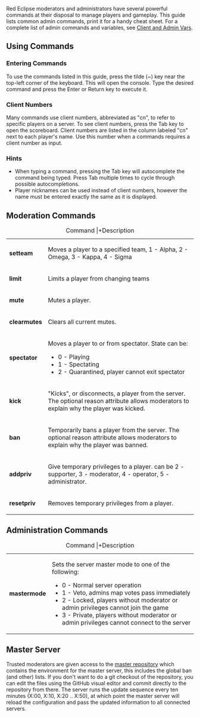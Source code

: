 Red Eclipse moderators and administrators have several powerful commands at their disposal to manage players and gameplay. This guide lists common admin commands, print it for a handy cheat sheet. For a complete list of admin commands and variables, see [[Client and Admin Vars]].

==Using Commands==
===Entering Commands===
To use the commands listed in this guide, press the tilde (~) key near the top-left corner of the keyboard. This will open the console. Type the desired command and press the Enter or Return key to execute it.

===Client Numbers===
Many commands use client numbers, abbreviated as "cn", to refer to specific players on a server. To see client numbers, press the Tab key to open the scoreboard. Client numbers are listed in the column labeled "cn" next to each player's name. Use this number when a commands requires a client number as input.

===Hints===
* When typing a command, pressing the Tab key will autocomplete the command being typed. Press Tab multiple times to cycle through possible autocompletions.
* Player nicknames can be used instead of client numbers, however the name must be entered exactly the same as it is displayed.

==Moderation Commands==
{| class="wikitable"
|+Command
|+Description
|-
|'''setteam''' <cn> <team>
|Moves a player to a specified team, 1 - Alpha, 2 - Omega, 3 - Kappa, 4 - Sigma
|-
|'''limit''' <cn>
|Limits a player from changing teams
|-
|'''mute''' <cn>
|Mutes a player.
|-
|'''clearmutes'''
|Clears all current mutes.
|-
|'''spectator''' <cn> <state>
|Moves a player to or from spectator. State can be:
* 0 - Playing
* 1 - Spectating
* 2 - Quarantined, player cannot exit spectator
|-
|'''kick''' <cn> <reason>
|"Kicks", or disconnects, a player from the server. The optional reason attribute allows moderators to explain why the player was kicked.
|-
|'''ban''' <cn> <reason>
|Temporarily bans a player from the server. The optional reason attribute allows moderators to explain why the player was banned.
|-
|'''addpriv''' <cn> <priv>
|Give temporary privileges to a player. <priv> can be 2 - supporter, 3 - moderator, 4 - operator, 5 - administrator.
|-
|'''resetpriv''' <cn>
|Removes temporary privileges from a player.
|}

==Administration Commands==
{| class="wikitable"
|+Command
|+Description
|-
|'''mastermode''' <mode>
|Sets the server master mode to one of the following:
* 0 - Normal server operation
* 1 - Veto, admins map votes pass immediately
* 2 - Locked, players without moderator or admin privileges cannot join the game
* 3 - Private, players without moderator or admin privileges cannot connect to the server
|}

==Master Server==
Trusted moderators are given access to the [http://github.com/red-eclipse/master master repository] which contains the environment for the master server, this includes the global ban (and other) lists. If you don't want to do a git checkout of the repository, you can edit the files using the GitHub visual editor and commit directly to the repository from there. The server runs the update sequence every ten minutes (X:00, X:10, X:20 .. X:50), at which point the master server will reload the configuration and pass the updated information to all connected servers.